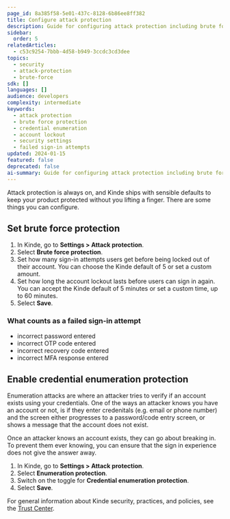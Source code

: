 ```yaml
---
page_id: 8a385f58-5e01-437c-8128-6b86ee8ff382
title: Configure attack protection
description: Guide for configuring attack protection including brute force protection settings, credential enumeration protection, and security best practices for account lockouts.
sidebar:
  order: 5
relatedArticles:
  - c53c9254-7bbb-4d58-b949-3ccdc3cd3dee
topics:
  - security
  - attack-protection
  - brute-force
sdk: []
languages: []
audience: developers
complexity: intermediate
keywords:
  - attack protection
  - brute force protection
  - credential enumeration
  - account lockout
  - security settings
  - failed sign-in attempts
updated: 2024-01-15
featured: false
deprecated: false
ai-summary: Guide for configuring attack protection including brute force protection settings, credential enumeration protection, and security best practices for account lockouts.
---
```


Attack protection is always on, and Kinde ships with sensible defaults to keep your product protected without you lifting a finger. There are some things you can configure.

## Set brute force protection

1. In Kinde, go to **Settings > Attack protection**.
2. Select **Brute force protection**.
3. Set how many sign-in attempts users get before being locked out of their account. You can choose the Kinde default of 5 or set a custom amount.
4. Set how long the account lockout lasts before users can sign in again. You can accept the Kinde default of 5 minutes or set a custom time, up to 60 minutes.
5. Select **Save**.

### What counts as a failed sign-in attempt

- incorrect password entered
- incorrect OTP code entered
- incorrect recovery code entered
- incorrect MFA response entered

## Enable credential enumeration protection

Enumeration attacks are where an attacker tries to verify if an account exists using your credentials. One of the ways an attacker knows you have an account or not, is if they enter credenitals (e.g. email or phone number) and the screen either progresses to a password/code entry screen, or shows a message that the account does not exist. 

Once an attacker knows an account exists, they can go about breaking in. To prevent them ever knowing, you can ensure that the sign in experience does not give the answer away.

1. In Kinde, go to **Settings > Attack protection**.
2. Select **Enumeration protection**.
3. Switch on the toggle for **Credential enumeration protection**.
4. Select **Save**.

For general information about Kinde security, practices, and policies, see the [Trust Center](/trust-center/security/security-at-kinde/).
